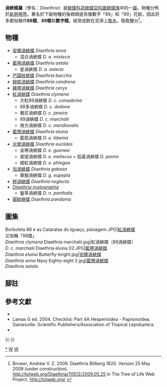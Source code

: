 {{NoteTA
|G1=Butterfly
}}
{{Automatic Taxobox
| taxon = Diaethria
| authority = Billberg, 1820
| image = Eighty-eight Butterfly (Diaethria anna).JPG
| image_caption = [[安娜渦蛺蝶|安娜渦蛺蝶]]<br />''Diaethria anna''
| type_species = [[紅渦蛺蝶|紅渦蛺蝶]]<br />''Papilio clymena''
| type_species_authority = Cramer, [1775]
| subdivision_ranks = 物種
| subdivision =
共12種，詳閱正文。
| synonyms =
* 圓紋蛺蝶屬<br>''Cyclogramma'' <small>Doubleday 1847</small>
* ''Corecalla'' <small>Röber 1916</small>
* ''Callicore'' <small>auctt. (nec Hübner 1819)</small>
}}

'''渦蛺蝶屬'''（學名：''Diaethria''）是[[蛺蝶科|蛺蝶科]][[苾蛺蝶亞科|苾蛺蝶亞科]][[圖蛺蝶族|圖蛺蝶族]]中的一[[屬_(生物)|屬]]。物種分佈於[[新熱帶界|新熱帶界]]。著名於下級物種的後翅翅底有像數字「88」和「89」花紋，因此許多都俗稱作'''88蝶'''、'''89蝶'''和'''數字蝶'''。經常成群在泥濘上[[吸水|吸水]]，吸取鹽分<ref>Brower, Andrew V. Z. 2009. Diaethria Billberg 1820. Version 25 May 2009 (under construction). http://tolweb.org/Diaethria/70512/2009.05.25 {{Wayback|url=http://tolweb.org/Diaethria/70512/2009.05.25 |date=20210226063958 }} in The Tree of Life Web Project, http://tolweb.org/ {{Wayback|url=http://tolweb.org/ |date=20110515100516 }}</ref>。

== 物種 ==
* [[安娜渦蛺蝶|安娜渦蛺蝶]] ''Diaethria anna''
** 混合渦蛺蝶 ''D. a. mixteca''
* [[藍帶渦蛺蝶_(Guérin-Méneville)|藍帶渦蛺蝶]] ''Diaethria astala''
** 星渦蛺蝶 ''D. a. asteria''
* [[巴圓紋蛺蝶|巴圓紋蛺蝶]] ''Diaethria bacchis''
* [[鎚紋渦蛺蝶|鎚紋渦蛺蝶]] ''Diaethria candrena''
* [[綠帶渦蛺蝶|綠帶渦蛺蝶]] ''Diaethria ceryx''
* [[紅渦蛺蝶|紅渦蛺蝶]] ''Diaethria clymena''
** 大紅89渦蛺蝶 ''D. c. consobrina''
** 88多渦蛺蝶 ''D. c. dodone''
** 雅尼渦蛺蝶 ''D. c. janeira''
** 89渦蛺蝶 ''D. c. marchalii''
** 南方渦蛺蝶 ''D. c. meridionalis''
* [[藍帶渦蛺蝶_(Hewitson)|藍帶渦蛺蝶]] ''Diaethria eluina''
** 藍孤渦蛺蝶 ''D. e. lidwina''
* [[光榮渦蛺蝶|光榮渦蛺蝶]] ''Diaethria euclides''
** 金帶渦蛺蝶 ''D. e. gueneei''
** 美提渦蛺蝶 ''D. e. metiscus'' = 弧黃渦蛺蝶 ''D. pavira''
** 嫣紅渦蛺蝶 ''D. e. phlogea''
* [[加渦蛺蝶|加渦蛺蝶]] ''Diaethria gabaza''
** 華服渦蛺蝶 ''D. g. eupepla''
* [[輕渦蛺蝶|輕渦蛺蝶]] ''Diaethria neglecta''
* ''[[Diaethria_nystographa|Diaethria nystographa]]''
** 盤草渦蛺蝶 ''D. n. panthalis''
* [[圓紋蛺蝶|圓紋蛺蝶]] ''Diaethria pandama''

== 圖集 ==
<gallery mode="packed">
Borboleta 88 e as Cataratas do Iguaçu, paisagem.JPG|[[紅渦蛺蝶|紅渦蛺蝶]]<br>又俗稱「88蝶」<br />''Diaethria clymena''
Diaethria marchalii.jpg|紅渦蛺蝶（89渦蛺蝶）<br />''D. c. marchalii''
Diaethria eluina 02.JPG|[[藍帶渦蛺蝶_(Hewitson)|藍帶渦蛺蝶]]<br />''Diaethria eluina''
Butterfly-bright.jpg|[[安娜渦蛺蝶|安娜渦蛺蝶]]<br />''Diaethria anna''
Navy Eighty-eight 2.jpg|[[藍帶渦蛺蝶_(Guérin-Méneville)|藍帶渦蛺蝶]]<br />''Diaethria astala''
</gallery>

== 腳註 ==
{{reflist}}

== 參考文獻 ==
* {{Commonscat-inline|Diaethria}}
* Lamas G ed. 2004. Checklist: Part 4A Hesperioidea - Papiionoidea. Gainesville: Scientific Publishers/Association of Tropical Lepidoptera.
* {{Cite book | author = 寿建新 周尧 李宇飞 | title = 世界蝴蝶分類名錄 | location = 中國 | publisher = 陝西科學技術出版社 | date = 2006-04-01 | ISBN = 9787536936768 | language= zh-hans }}
{{Taxonbar|from= Q630864}}
{{-}}
{{渦蛺蝶屬|state=collapsed}}
{{苾蛺蝶亞科|state=expanded}}
{{Taxonbar}}
[[Category:渦蛺蝶屬|*]]
[[Category:圖蛺蝶族|W]]
[[Category:_1820年描述的分类群|W]]